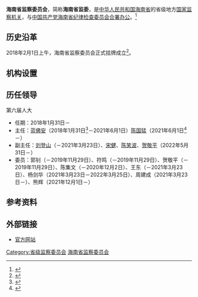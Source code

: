 {{Infobox PRCG
|机构名称 = 海南省监察委员会
|标志1    = National Emblem of the People's Republic of China.svg
|标志1说明 = 
|标志2    =
|标志2说明 =
|中共合署办公 = [[中国共产党海南省纪律检查委员会|中国共产党海南省纪律检查委员会]]
|人员链接 = 
|职位1    = 主任
|人员1    = [[陈国猛|陈国猛]]
|职位2    = 副主任
|人员2    = [[宋健_(1966年)|宋　健]]、[[陈笑波|陈笑波]]、[[贺敬平|贺敬平]]
|人数2    = 3
|授权法源 = 
|组织法规 =
|成立时间 = 
|被接替者 = [[海南省监察厅|海南省监察厅]]
|业务上级 = [[中华人民共和国国家监察委员会|中华人民共和国国家监察委员会]]
|组织上级 = [[海南省人民代表大会|海南省人民代表大会]]<br />[[海南省人民代表大会常务委员会|海南省人民代表大会常务委员会]]
|中共上级 = [[中国共产党中央纪律检查委员会|中国共产党中央纪律检查委员会]]
|中共本级 = [[中国共产党海南省纪律检查委员会|中国共产党海南省纪律检查委员会]]（[[合署办公|合署办公]]）（监察委不设[[党组|党组]]）
|机构类型 = 省级[[中华人民共和国国家监察机关|国家监察机关]]
|行政级别 = 副省级
|下级链接 = 
|场所1    = 海南省监察委员会
|地址1    = 中国[[海南省|海南省]][[海口市|海口市]]
|邮编1    = 570100
|电话1    =
|场所2    =
|地址2    = 
|电话2    = 
|官网2    = 
|官网     = [https://www.hncdi.gov.cn/ 官方网站]
}}

'''海南省监察委员会'''，简称'''海南省监委'''，是[[中华人民共和国|中华人民共和国]][[海南省|海南省]]的省级地方[[中华人民共和国国家监察机关|国家监察机关]]，与[[中国共产党海南省纪律检查委员会|中国共产党海南省纪律检查委员会]][[合署办公|合署办公]]。<ref>{{Cite web|title=国家监察体制改革试点的重大阶段性成果——省级监察委员会诞生记|url=http://www.ccdi.gov.cn/toutiao/201802/t20180202_163150.html|accessdate=2020-08-12|work=中国纪检监察报}}</ref>
== 历史沿革 ==
2018年2月1日上午，海南省监察委员会正式挂牌成立<ref>{{cite news |author1=刘操 |author2=周元 |title=海南省监察委员会正式挂牌成立 |url=http://hnrb.hinews.cn/html/2018-02/02/content_1_3.htm |work=[[海南日报|海南日报]] |date=2018-02-02 |page=1 |accessdate=2020-09-26 |archive-date=2020-12-05 |archive-url=https://web.archive.org/web/20201205184051/http://hnrb.hinews.cn/html/2018-02/02/content_1_3.htm |dead-url=no }}</ref>。
== 机构设置 ==
{{columns-list|2|
*办公厅
*组织部
*宣传部
*调研法规室
*党风政风监督室
*信访室
*案件监督管理室
*第一至第七监督检查室
*第八至第十三审查调查室
*案件审理室
*纪检监察干部监督室（审计处）
*机关党委
*老干部工作处
*保密办公室
}}

== 历任领导 ==
;第六届人大
*任期：2018年1月31日－
*主任：[[蓝佛安|蓝佛安]]（2018年1月31日<ref>{{cite web |title=蓝佛安当选首任海南省监察委员会主任 |url=http://district.ce.cn/newarea/sddy/201801/31/t20180131_27995493.shtml |publisher=中国经济网 |date=2018-01-31 |access-date=2020-09-26 |archive-date=2020-12-05 |archive-url=https://web.archive.org/web/20201205184055/http://district.ce.cn/newarea/sddy/201801/31/t20180131_27995493.shtml |dead-url=no }}</ref>－2021年6月1日）{{to}}[[陈国猛|陈国猛]]（2021年6月1日<ref>{{cite web |title=陈国猛任海南省监委代主任 |url=http://district.ce.cn/newarea/sddy/202106/01/t20210601_36609978.shtml |publisher=中国经济网 |date=2021-06-01 |access-date=2021-08-30 |archive-date=2021-12-10 |archive-url=https://web.archive.org/web/20211210082828/http://district.ce.cn/newarea/sddy/202106/01/t20210601_36609978.shtml |dead-url=no }}</ref>－）
*副主任：[[刘登山|刘登山]]（－2021年3月23日）、[[宋健_(1966年)|宋健]]、[[陈笑波|陈笑波]]、[[贺敬平|贺敬平]]（2022年5月31日－）
*委员：郭钊（－2019年11月29日）、符鸣（－2019年11月29日）、贺敬平（－2019年11月29日）、陈集文（－2020年12月2日）、王东（－2021年3月23日）、杨剑华（2021年3月23日－2022年3月25日）、周建成（2021年3月23日－）、熊辉（2021年12月1日－）

== 参考资料 ==
{{reflist}}

== 外部链接 ==
*[http://www.hnlzw.net/ 官方网站] {{Wayback|url=http://www.hnlzw.net/ |date=20180201224649 }}
{{国家机关|海南省|level=高级}}
{{中华人民共和国各省级行政区|监察机关}}
{{中华人民共和国海南省正职领导人|nocat}}
{{海南省领导人}}

[[Category:省级监察委员会|Category:省级监察委员会]]
[[Category:海南省监察委员会|]]